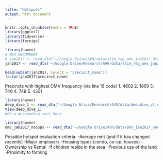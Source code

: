 ```yaml
---
title: "Hotspots"
output: html_document
---
```


```r
knitr::opts_chunk$set(echo = TRUE)
library(ggplot2)
library(tidyverse)
library(foreign)
```

```r
library(haven)
# MIA UNCOMMENT
# jan2017 <- read_dta("~/Google Drive/AVR/data/slim_reg_omv_jan2017.dta")
jan2017 <- read_dta("~/Google Drive/Research/AVR/data/slim_reg_omv_jan2017.dta")

head(subset(jan2017, select = 'precinct_name'))
factor(jan2017$precinct_name)
```
Precincts with highest OMV frequency (via line 16 code)
1. 4602
2. 1899
3. 740
4. 748
5. 4301

```r
library(haven)
deep_dive_1 <- read_dta("~/Google Drive/Research/AVR/data/deepdive_v1.dta") 
View(deep_dive_1)
#do a descending sort here 
```

```r
library(haven)
omv_jan2017_nodups <- read_dta("~/Google Drive/AVR/data/omv_jan2017_nodups.dta")

```

Possible hotspot evaluation criteria:
-Average rent (and if it has changed recently)
-Major employers
-Housing types (condo, co-op, houses)
-Ownership vs Rental
-If children reside in the area 
-Previous use of the land 
-Proximity to farming
